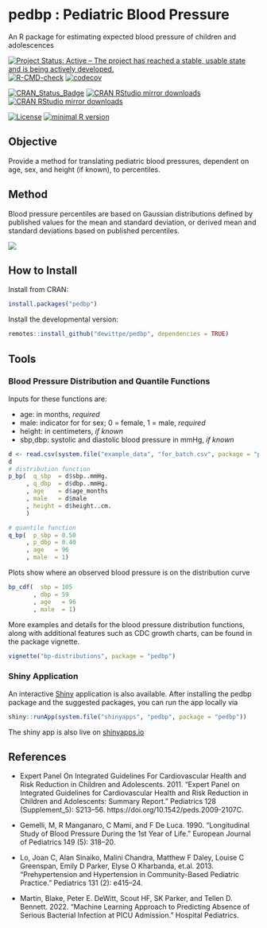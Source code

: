 # pedbp : Pediatric Blood Pressure
An R package for estimating expected blood pressure of children and adolescences

[![Project Status: Active – The project has reached a stable, usable state and is being actively developed.](https://www.repostatus.org/badges/latest/active.svg)](https://www.repostatus.org/#active)
[![R-CMD-check](https://github.com/dewittpe/pedbp/actions/workflows/R-CMD-check.yaml/badge.svg)](https://github.com/dewittpe/pedbp/actions/workflows/R-CMD-check.yaml)
[![codecov](https://codecov.io/gh/dewittpe/pedbp/branch/main/graph/badge.svg?token=DYiVkUwKrP)](https://app.codecov.io/gh/dewittpe/pedbp)

[![CRAN_Status_Badge](http://www.r-pkg.org/badges/version/pedbp)](https://cran.r-project.org/package=pedbp)
[![CRAN RStudio mirror downloads](http://cranlogs.r-pkg.org/badges/pedbp)](http://www.r-pkg.org/pkg/pedbp)
[![CRAN RStudio mirror downloads](http://cranlogs.r-pkg.org/badges/grand-total/pedbp)](http://www.r-pkg.org/pkg/pedbp)

[![License](https://img.shields.io/badge/licence-GPL--2-blue.svg)](https://www.gnu.org/licenses/old-licenses/gpl-2.0.html)
[![minimal R version](https://img.shields.io/badge/R%3E%3D-3.5.0-6666ff.svg)](https://cran.r-project.org/)

## Objective
Provide a method for translating pediatric blood pressures, dependent on age,
sex, and height (if known), to percentiles.

## Method
Blood pressure percentiles are based on Gaussian distributions defined by published
values for the mean and standard deviation, or derived mean and standard
deviations based on published percentiles.

![](inst/images/flowchart.png)

## How to Install

Install from CRAN:

```r
install.packages("pedbp")
```

Install the developmental version:
```r
remotes::install_github("dewittpe/pedbp", dependencies = TRUE)
```

## Tools

### Blood Pressure Distribution and Quantile Functions

Inputs for these functions are:

* age: in months, _required_
* male: indicator for for sex; 0 = female, 1 = male, _required_
* height: in centimeters, _if known_
* sbp,dbp: systolic and diastolic blood pressure in mmHg, _if known_

```r
d <- read.csv(system.file("example_data", "for_batch.csv", package = "pedbp"))
d
# distribution function
p_bp(  q_sbp  = d$sbp..mmHg.
     , q_dbp  = d$dbp..mmHg.
     , age    = d$age_months
     , male   = d$male
     , height = d$height..cm.
     )

# quantile function
q_bp(  p_sbp = 0.50
     , p_dbp = 0.40
     , age   = 96
     , male  = 1)
```

Plots show where an observed blood pressure is on the distribution curve
```r
bp_cdf(  sbp = 105
       , dbp = 59
       , age   = 96
       , male  = 1)
```

More examples and details for the blood pressure distribution functions, along
with additional features such as CDC growth charts, can be found in the package
vignette.
```r
vignette("bp-distributions", package = "pedbp")
```

### Shiny Application
An interactive [Shiny](https://shiny.rstudio.com/) application is also available.
After installing the pedbp package and the suggested
packages, you can run the app locally via
```r
shiny::runApp(system.file("shinyapps", "pedbp", package = "pedbp"))
```

The shiny app is also live on [shinyapps.io](https://dewittpe.shinyapps.io/pedbp/)

## References

* Expert Panel On Integrated Guidelines For Cardiovascular Health and Risk Reduction in Children and Adolescents. 2011. “Expert Panel on Integrated Guidelines for Cardiovascular Health and Risk Reduction in Children and Adolescents: Summary Report.” Pediatrics 128 (Supplement_5): S213–56. https://doi.org/10.1542/peds.2009-2107C.

* Gemelli, M, R Manganaro, C Mami, and F De Luca. 1990. “Longitudinal Study of Blood Pressure During the 1st Year of Life.” European Journal of Pediatrics 149 (5): 318–20.

* Lo, Joan C, Alan Sinaiko, Malini Chandra, Matthew F Daley, Louise C Greenspan, Emily D Parker, Elyse O Kharbanda, et.al. 2013. “Prehypertension and Hypertension in Community-Based Pediatric Practice.” Pediatrics 131 (2): e415–24.

* Martin, Blake, Peter E. DeWitt, Scout HF, SK Parker, and Tellen D. Bennett. 2022. “Machine Learning Approach to Predicting Absence of Serious Bacterial Infection at PICU Admission.” Hospital Pediatrics.

